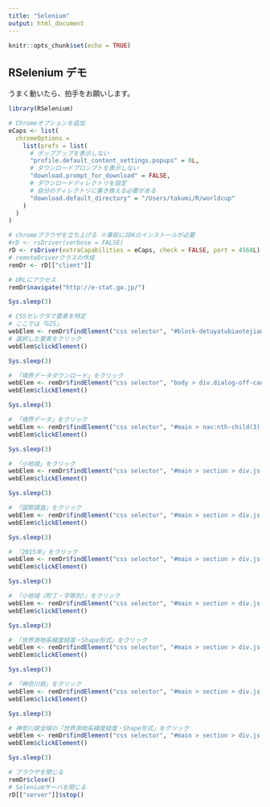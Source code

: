 ```yaml
---
title: "Selenium"
output: html_document
---
```


```r
knitr::opts_chunk$set(echo = TRUE)
```

## RSelenium デモ

うまく動いたら、拍手をお願いします。

```r
library(RSelenium)

# Chromeオプションを追加
eCaps <- list(
  chromeOptions = 
    list(prefs = list(
      # ポップアップを表示しない
      "profile.default_content_settings.popups" = 0L,
      # ダウンロードプロンプトを表示しない
      "download.prompt_for_download" = FALSE,
      # ダウンロードディレクトリを設定
      # 自分のディレクトリに書き換える必要がある
      "download.default_directory" = "/Users/takumi/R/worldcup"
    )
  )
)

# chromeブラウザを立ち上げる ※事前にJDKのインストールが必要
#rD <- rsDriver(verbose = FALSE)
rD <- rsDriver(extraCapabilities = eCaps, check = FALSE, port = 4568L)
# remoteDriverクラスの作成
remDr <- rD[["client"]]

# URLにアクセス
remDr$navigate("http://e-stat.go.jp/")

Sys.sleep(3)

# CSSセレクタで要素を特定
# ここでは「GIS」
webElem <- remDr$findElement("css selector", "#block-detuyatubiaotejianru2 > div > div > a:nth-child(1)")
# 選択した要素をクリック
webElem$clickElement()

Sys.sleep(3)

# 「境界データダウンロード」をクリック
webElem <- remDr$findElement("css selector", "body > div.dialog-off-canvas-main-canvas > div > main > div.row.l-estatRow > section > div.region.region-content > article > div > div > section > a:nth-child(6)")
webElem$clickElement()

Sys.sleep(3)

# 「境界データ」をクリック
webElem <- remDr$findElement("css selector", "#main > nav:nth-child(3) > nav > div.stat-datatype.js-nw-search1.__open > div.stat-datatype-list.js-nw-search2 > a:nth-child(2)")
webElem$clickElement()

Sys.sleep(3)

# 「小地域」をクリック
webElem <- remDr$findElement("css selector", "#main > section > div.js-search-detail > ul > li:nth-child(1)")
webElem$clickElement()

Sys.sleep(3)

# 「国勢調査」をクリック
webElem <- remDr$findElement("css selector", "#main > section > div.js-search-detail > ul > li:nth-child(1)")
webElem$clickElement()

Sys.sleep(3)

# 「2015年」をクリック
webElem <- remDr$findElement("css selector", "#main > section > div.js-search-detail > div.stat-search_result-list.js-items > ul:nth-child(1) > li")
webElem$clickElement()

Sys.sleep(3)

# 「小地域（町丁・字等別）」をクリック
webElem <- remDr$findElement("css selector", "#main > section > div.js-search-detail > div.stat-search_result-list.js-items > ul:nth-child(1) > li > div.stat-search_result-item2-sub.js-child-items.js-row > ul > li:nth-child(1) > div > span.stat-title-has-child > span > a")
webElem$clickElement()

Sys.sleep(3)

# 「世界測地系緯度経度・Shape形式」をクリック
webElem <- remDr$findElement("css selector", "#main > section > div.js-search-detail > div.stat-search_result-list.js-items > ul:nth-child(1)")
webElem$clickElement()

Sys.sleep(3)

# 「神奈川県」をクリック
webElem <- remDr$findElement("css selector", "#main > section > div.js-search-detail > div > div > article:nth-child(14) > div > ul")
webElem$clickElement()

Sys.sleep(3)

# 神奈川県全域の「世界測地系緯度経度・Shape形式」をクリック
webElem <- remDr$findElement("css selector", "#main > section > div.js-search-detail > div > div > article:nth-child(1) > div > ul > li:nth-child(3) > a > span")
webElem$clickElement()

Sys.sleep(3)

# ブラウザを閉じる
remDr$close()
# Seleniumサーバを閉じる
rD[["server"]]$stop()



```



